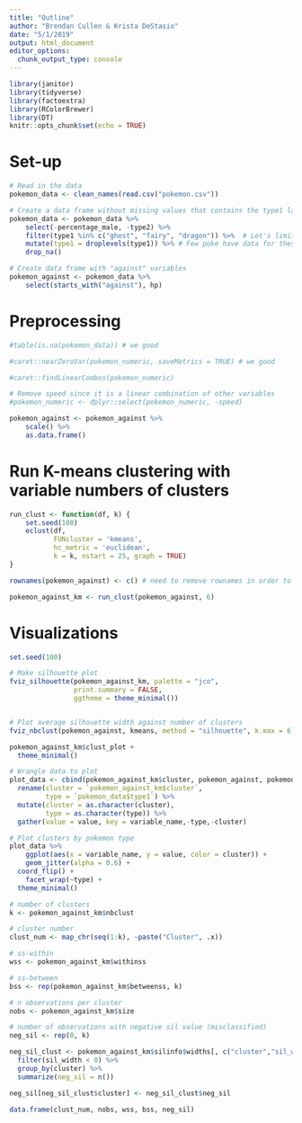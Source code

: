 ```yaml
---
title: "Outline"
author: "Brendan Cullen & Krista DeStasio"
date: "5/1/2019"
output: html_document
editor_options: 
  chunk_output_type: console
---
```


```r
library(janitor) 
library(tidyverse)
library(factoextra)
library(RColorBrewer)
library(DT)
knitr::opts_chunk$set(echo = TRUE)
```

# Set-up
```r
# Read in the data
pokemon_data <- clean_names(read.csv("pokemon.csv")) 

# Create a data frame without missing values that contains the type1 labels
pokemon_data <- pokemon_data %>% 
    select(-percentage_male, -type2) %>%  
    filter(type1 %in% c("ghost", "fairy", "dragon")) %>%  # Let's limit this to a few pokemon
    mutate(type1 = droplevels(type1)) %>% # Few poke have data for these
    drop_na() 

# Create data frame with "against" variables 
pokemon_against <- pokemon_data %>% 
    select(starts_with("against"), hp)
```

# Preprocessing
```r
#table(is.na(pokemon_data)) # we good
```

```r
#caret::nearZeroVar(pokemon_numeric, saveMetrics = TRUE) # we good
```

```r
#caret::findLinearCombos(pokemon_numeric) 

# Remove speed since it is a linear combination of other variables
#pokemon_numeric <- dplyr::select(pokemon_numeric, -speed)
```

```r
pokemon_against <- pokemon_against %>% 
    scale() %>% 
    as.data.frame()
```

# Run K-means clustering with variable numbers of clusters
```r
run_clust <- function(df, k) {
    set.seed(100)
    eclust(df,
           FUNcluster = 'kmeans',
           hc_metric = 'euclidean',
           k = k, nstart = 25, graph = TRUE)
}
```

```r
rownames(pokemon_against) <- c() # need to remove rownames in order to get atomic vector output for cluster membership data

pokemon_against_km <- run_clust(pokemon_against, 6)
```

# Visualizations
```r
set.seed(100)

# Make silhouette plot
fviz_silhouette(pokemon_against_km, palette = "jco", 
                print.summary = FALSE, 
                ggtheme = theme_minimal()) 


# Plot average silhouette width against number of clusters 
fviz_nbclust(pokemon_against, kmeans, method = "silhouette", k.max = 6) + theme_classic()
```

```r
pokemon_against_km$clust_plot + 
  theme_minimal()
```

```r
# Wrangle data to plot 
plot_data <- cbind(pokemon_against_km$cluster, pokemon_against, pokemon_data$type1) %>%  
  rename(cluster = `pokemon_against_km$cluster`,
         type = `pokemon_data$type1`) %>%
  mutate(cluster = as.character(cluster),
         type = as.character(type)) %>%
  gather(value = value, key = variable_name,-type,-cluster)

# Plot clusters by pokemon type
plot_data %>% 
    ggplot(aes(x = variable_name, y = value, color = cluster)) +
    geom_jitter(alpha = 0.6) + 
  coord_flip() +
    facet_wrap(~type) +
  theme_minimal()
```


```r
# number of clusters 
k <- pokemon_against_km$nbclust

# cluster number
clust_num <- map_chr(seq(1:k), ~paste("Cluster", .x))

# ss-within
wss <- pokemon_against_km$withinss

# ss-between
bss <- rep(pokemon_against_km$betweenss, k)

# n observations per cluster
nobs <- pokemon_against_km$size

# number of observations with negative sil value (misclassified)
neg_sil <- rep(0, k)

neg_sil_clust <- pokemon_against_km$silinfo$widths[, c("cluster","sil_width")] %>% 
  filter(sil_width < 0) %>% 
  group_by(cluster) %>% 
  summarize(neg_sil = n())

neg_sil[neg_sil_clust$cluster] <- neg_sil_clust$neg_sil 

data.frame(clust_num, nobs, wss, bss, neg_sil) 
```

